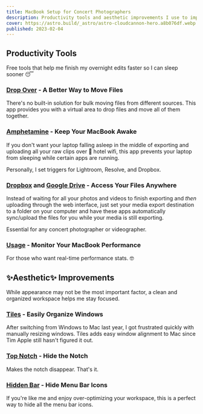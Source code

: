 ```yaml
---
title: MacBook Setup for Concert Photographers
description: Productivity tools and aesthetic improvements I use to improve my workflow efficiency.
cover: https://astro.build/_astro/astro-cloudcannon-hero.a8b076df.webp
published: 2023-02-04
---
```



## Productivity Tools

Free tools that help me finish my overnight edits faster so I can sleep sooner 😴

### [Drop Over](https://dropoverapp.com/) - A Better Way to Move Files

There's no built-in solution for bulk moving files from different sources. This app provides you with a virtual area to drop files and move all of them together.

<BlogVideo src={dropover} />

### [Amphetamine](https://apps.apple.com/us/app/amphetamine/id937984704?mt=12) - Keep Your MacBook Awake

If you don't want your laptop falling asleep in the middle of exporting and uploading all your raw clips over 💩 hotel wifi, this app prevents your laptop from sleeping while certain apps are running.

Personally, I set triggers for Lightroom, Resolve, and Dropbox.

<BlogImage src={amphetamine} alt="screenshot of amphetamine mac app" />

### [Dropbox](https://www.dropbox.com/desktop) and [Google Drive](https://www.google.com/drive/download/) - Access Your Files Anywhere

Instead of waiting for all your photos and videos to finish exporting and _then_ uploading through the web interface, just set your media export destination to a folder on your computer and have these apps automatically sync/upload the files for you while your media is still exporting.

Essential for any concert photographer or videographer.

<BlogImage src={dropbox} alt="screenshot of dropbox desktop app" />

### [Usage](https://apps.apple.com/app/apple-store/id1561788435) - Monitor Your MacBook Performance

For those who want real-time performance stats. 🤓

<BlogImage src={usage} alt="screenshot of usage mac app" />

## ✨Aesthetic✨ Improvements

While appearance may not be the most important factor, a clean and organized workspace helps me stay focused.

### [Tiles](https://freemacsoft.net/tiles/) - Easily Organize Windows

After switching from Windows to Mac last year, I got frustrated quickly with manually resizing windows. Tiles adds easy window alignment to Mac since Tim Apple still hasn't figured it out.

<BlogVideo src={tiles} />

### [Top Notch](https://topnotch.app/) - Hide the Notch

Makes the notch disappear. That's it.

<BlogImage src={topnotch} alt="screenshot of topnotch mac app" />

### [Hidden Bar](https://apps.apple.com/us/app/hidden-bar/id1452453066) - Hide Menu Bar Icons

If you're like me and enjoy over-optimizing your workspace, this is a perfect way to hide all the menu bar icons.

<BlogVideo src={hiddenBar} />
